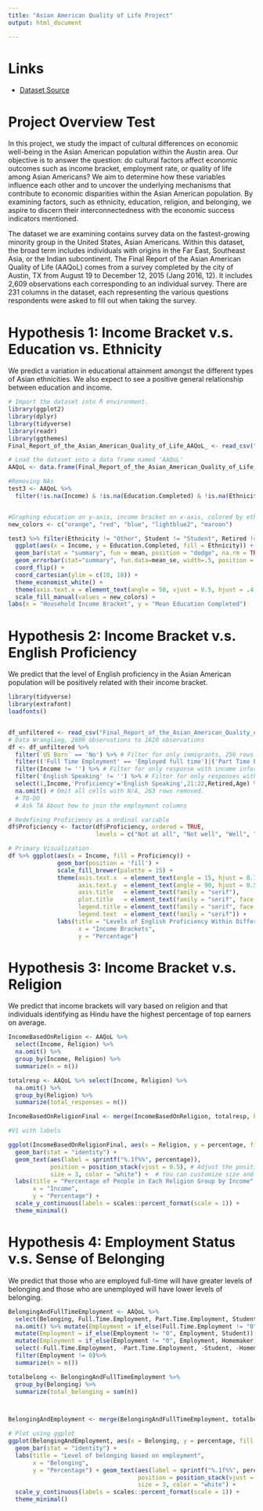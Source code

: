 ```yaml
---
title: "Asian American Quality of Life Project"
output: html_document

---
```


# Links

- [Dataset Source](https://data.austintexas.gov/dataset/Final-Report-of-the-Asian-American-Quality-of-Life/hc5t-p62z)

# Project Overview Test
In this project, we study the impact of cultural differences on economic well-being in the Asian American population within the Austin area. Our objective is to answer the question: do cultural factors affect economic outcomes such as income bracket, employment rate, or quality of life among Asian Americans? We aim to determine how these variables influence each other and to uncover the underlying mechanisms that contribute to economic disparities within the Asian American population. By examining factors, such as ethnicity, education, religion, and belonging, we aspire to discern their interconnectedness with the economic success indicators mentioned. 

The dataset we are examining contains survey data on the fastest-growing minority group in the United States, Asian Americans. Within this dataset, the broad term includes individuals with origins in the Far East, Southeast Asia, or the Indian subcontinent. The Final Report of the Asian American Quality of Life (AAQoL) comes from a survey completed by the city of Austin, TX from August 19 to December 12, 2015 (Jang 2016, 12). It includes 2,609 observations each corresponding to an individual survey. There are 231 columns in the dataset, each representing the various questions respondents were asked to fill out when taking the survey.


# Hypothesis 1: Income Bracket v.s. Education vs. Ethnicity

We predict a variation in educational attainment amongst the different types of Asian ethnicities. We also expect to see a positive general relationship between education and income.

```r
# Import the dataset into R environment.
library(ggplot2)
library(dplyr)
library(tidyverse)
library(readr)
library(ggthemes)
Final_Report_of_the_Asian_American_Quality_of_Life_AAQoL_ <- read_csv("Final_Report_of_the_Asian_American_Quality_of_Life__AAQoL_.csv")

# Load the dataset into a data frame named 'AAQoL'
AAQoL <- data.frame(Final_Report_of_the_Asian_American_Quality_of_Life_AAQoL_)

#Removing NAs
test3 <- AAQoL %>%
  filter(!is.na(Income) & !is.na(Education.Completed) & !is.na(Ethnicity))


#Graphing education on y-axis, income bracket on x-axis, colored by ethnicity.
new_colors <- c("orange", "red", "blue", "lightblue2", "maroon")

test3 %>% filter(Ethnicity != "Other", Student != "Student", Retired != "Retired", Unemployed != "Unemployed") %>%
  ggplot(aes(x = Income, y = Education.Completed, fill = Ethnicity)) +
  geom_bar(stat = "summary", fun = mean, position = "dodge", na.rm = TRUE) +
  geom_errorbar(stat="summary", fun.data=mean_se, width=.5, position = position_dodge(width = 0.9))+
  coord_flip() +
  coord_cartesian(ylim = c(10, 18)) +
  theme_economist_white() +
  theme(axis.text.x = element_text(angle = 50, vjust = 0.5, hjust = .4, size = 9)) +
  scale_fill_manual(values = new_colors) +
labs(x = "Household Income Bracket", y = "Mean Education Completed")
```


# Hypothesis 2: Income Bracket v.s. English Proficiency 
We predict that the level of English proficiency in the Asian American population will be positively related with their income bracket.

```R

library(tidyverse)
library(extrafont)
loadfonts()


df_unfiltered <- read_csv("Final_Report_of_the_Asian_American_Quality_of_Life__AAQoL_.csv")
# Data Wrangling, 2609 observations to 1620 observations
df <- df_unfiltered %>%
  filter(`US Born` == 'No') %>% # Filter for only immigrants, 256 rows removed.
  filter(('Full Time Employment' == 'Employed full time')|('Part Time Employment' == 'Employed part time')|(Retired=='Retired')) %>%
  filter(Income != '') %>% # Filter for only response with income information, 167 rows removed
  filter('English Speaking' != '') %>% # Filter for only responses with proficiency information, 6 rows removed
  select(1,Income,'Proficiency'='English Speaking',21:22,Retired,Age) %>% # Select only relevant variables
  na.omit() # Omit all cells with N/A, 263 rows removed.
  # TO-DO
  # Ask TA About how to join the employment columns

# Redefining Proficiency as a ordinal variable
df$Proficiency <- factor(df$Proficiency, ordered = TRUE,
                         levels = c("Not at all", "Not well", "Well", "Very well"))

# Primary Visualization
df %>% ggplot(aes(x = Income, fill = Proficiency)) +
              geom_bar(position = 'fill') +
              scale_fill_brewer(palette = 15) +
              theme(axis.text.x  = element_text(angle = 15, hjust = 0.7, size = 8, family = 'serif'),
                    axis.text.y  = element_text(angle = 90, hjust = 0.5, family = "serif"),
                    axis.title   = element_text(family = "serif"),
                    plot.title   = element_text(family = "serif", face = "bold"),
                    legend.title = element_text(family = "serif", face = "bold"),
                    legend.text  = element_text(family = "serif")) +
              labs(title = "Levels of English Proficiency Within Different Income Brackets",
                    x = "Income Brackets",
                    y = "Percentage")


```

# Hypothesis 3: Income Bracket v.s. Religion
We predict that income brackets will vary based on religion and that individuals identifying as Hindu have the highest percentage of top earners on average. 

```r
IncomeBasedOnReligion <- AAQoL %>% 
  select(Income, Religion) %>% 
  na.omit() %>% 
  group_by(Income, Religion) %>% 
  summarize(n = n())

totalresp <- AAQoL %>% select(Income, Religion) %>% 
  na.omit() %>%
  group_by(Religion) %>%
  summarize(total_responses = n())

IncomeBasedOnReligionFinal <- merge(IncomeBasedOnReligion, totalresp, by = "Religion") %>% mutate(percentage = n / total_responses * 100)

#V1 with labels

ggplot(IncomeBasedOnReligionFinal, aes(x = Religion, y = percentage, fill = Income)) +
  geom_bar(stat = "identity") +
  geom_text(aes(label = sprintf("%.1f%%", percentage)),
            position = position_stack(vjust = 0.5), # Adjust the position of labels
            size = 3, color = "white") +  # You can customize size and color of the labels
  labs(title = "Percentage of People in Each Religion Group by Income",
       x = "Income",
       y = "Percentage") +
  scale_y_continuous(labels = scales::percent_format(scale = 1)) +
  theme_minimal()

```


# Hypothesis 4: Employment Status v.s. Sense of Belonging

We predict that those who are employed full-time will have greater levels of belonging and those who are unemployed will have lower levels of belonging.

```r
BelongingAndFullTimeEmployment <- AAQoL %>% 
  select(Belonging, Full.Time.Employment, Part.Time.Employment, Student, Homemaker) %>% 
  na.omit() %>% mutate(Employment = if_else(Full.Time.Employment != "0", Full.Time.Employment, Part.Time.Employment)) %>% 
  mutate(Employment = if_else(Employment != "0", Employment, Student))  %>%
  mutate(Employment = if_else(Employment != "0", Employment, Homemaker)) %>%
  select(-Full.Time.Employment, -Part.Time.Employment, -Student, -Homemaker) %>% group_by(Belonging, Employment) %>%
  filter(Employment != 0)%>% 
  summarize(n = n())

totalbelong <- BelongingAndFullTimeEmployment %>%
  group_by(Belonging) %>%
  summarize(total_belonging = sum(n))



BelongingAndEmployment <- merge(BelongingAndFullTimeEmployment, totalbelong, by = "Belonging") %>% mutate(percentage = n / total_belonging * 100)

# Plot using ggplot
ggplot(BelongingAndEmployment, aes(x = Belonging, y = percentage, fill = Employment)) +
  geom_bar(stat = "identity") +
  labs(title = "Level of belonging based on employment",
       x = "Belonging",
       y = "Percentage") + geom_text(aes(label = sprintf("%.1f%%", percentage)),
                                     position = position_stack(vjust = 0.5), # Adjust the position of labels
                                     size = 3, color = "white") + 
  scale_y_continuous(labels = scales::percent_format(scale = 1)) +
  theme_minimal()
```

